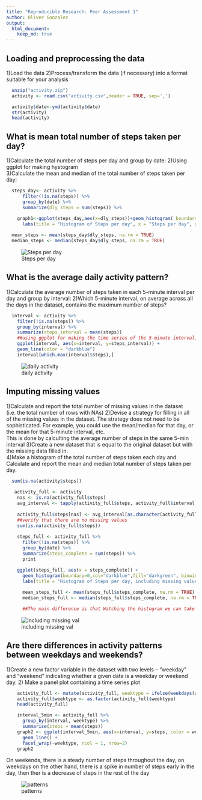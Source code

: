 ```yaml
---
title: "Reproducible Research: Peer Assessment 1"
author: Oliver Gonzalez
output: 
  html_document:
    keep_md: true
---
```



## Loading and preprocessing the data
1)Load the data
2)Process/transform the data (if necessary) into a format suitable for your analysis
```r
  unzip("activity.zip")
  activity <- read.csv("activity.csv",header = TRUE, sep=',')

  activity$date<-ymd(activity$date)
  str(activity)
  head(activity)
```
## What is mean total number of steps taken per day?
1)Calculate the total number of steps per day and group by date:
2)Using ggplot for making hystogram    
3)Calculate the mean and median of the total number of steps taken per day:
```r

  steps_day<- activity %>%
      filter(!is.na(steps)) %>%
      group_by(date) %>%
      summarize(dly_steps = sum(steps)) %>%

    graph1<-ggplot(steps_day,aes(x=dly_steps))+geom_histogram( boundary=0,col="darkblue",fill="darkgreen",binwidth = 1200) +
      labs(title = "Histogram of Steps per day", x = "Steps per day", y =  "Frequency")+scale_x_continuous(breaks=seq(0,25000,2500))+scale_y_continuous(breaks=seq(0,26,2))
 
  mean_steps <- mean(steps_day$dly_steps, na.rm = TRUE)
  median_steps <- median(steps_day$dly_steps, na.rm = TRUE)
``` 
![Steps per day](instructions_fig/graph1.png) 
 
## What is the average daily activity pattern?
1)Calculate the average number of steps taken in each 5-minute interval per day and group by interval:
2)Which 5-minute interval, on average across all the days in the dataset, contains the maximum number of steps?
```r
  interval <- activity %>%
    filter(!is.na(steps)) %>%
    group_by(interval) %>%
    summarize(steps_interval = mean(steps))
    ##using ggplot for making the time series of the 5-minute interval, and the average of steps
    ggplot(interval, aes(x=interval, y=steps_interval)) +
    geom_line(color = "darkblue")
    interval[which.max(interval$steps),]
```
![daily activity](instructions_fig/graph2.png) 

## Imputing missing values
1)Calculate and report the total number of missing values in the dataset (i.e. the total number of rows with NAs)
2)Devise a strategy for filling in all of the missing values in the dataset. The strategy does not need to be sophisticated. For           example, you could use the mean/median for that day, or the mean for that 5-minute interval, etc.  
  This is done by calculting the average number of steps in the same 5-min interval
3)Create a new dataset that is equal to the original dataset but with the missing data filled in.  
4)Make a histogram of the total number of steps taken each day and Calculate and report the mean and median total number of steps taken per day.    

```r
  sum(is.na(activity$steps))
 
   activity_full <- activity
    nas <- is.na(activity_full$steps)
    avg_interval <- tapply(activity_full$steps, activity_full$interval, mean, na.rm=TRUE, simplify=TRUE)
    
    activity_full$steps[nas] <- avg_interval[as.character(activity_full$interval[nas])]
    ##verify that there are no missing values
    sum(is.na(activity_full$steps))
    
    steps_full <- activity_full %>%
      filter(!is.na(steps)) %>%
      group_by(date) %>%
      summarize(steps_complete = sum(steps)) %>%
      print

    ggplot(steps_full, aes(x = steps_complete)) +
      geom_histogram(boundary=0,col="darkblue",fill="darkgreen", binwidth = 1200) +
      labs(title = "Histogram of Steps per day, including missing values", x = "Steps per day", y =      "Frequency")+scale_x_continuous(breaks=seq(0,25000,2500))+scale_y_continuous(breaks=seq(0,26,2))
      
      mean_steps_full <- mean(steps_full$steps_complete, na.rm = TRUE)
      median_steps_full <- median(steps_full$steps_complete, na.rm = TRUE)

      ##The main difference is that Watching the histogram we can take note tha the change is in the interval between 10000 and 12500         ##steps, grown from a frequency of 12 to a frequency of 20            
```
![including missing val](instructions_fig/Graph3.png) 

## Are there differences in activity patterns between weekdays and weekends?
1)Create a new factor variable in the dataset with two levels – “weekday” and “weekend” indicating whether a given date is a weekday or weekend day.
2) Make a panel plot containing a time series plot
```r
    activity_full <- mutate(activity_full, weektype = ifelse(weekdays(activity_full$date) == "Saturday" | weekdays(activity_full$date)       == "Sunday", "weekend", "weekday"))
    activity_full$weektype <- as.factor(activity_full$weektype)
    head(activity_full)

    interval_5min <- activity_full %>%
      group_by(interval, weektype) %>%
      summarise(steps = mean(steps))
    graph2 <- ggplot(interval_5min, aes(x=interval, y=steps, color = weektype)) +
      geom_line() +
      facet_wrap(~weektype, ncol = 1, nrow=2)
    graph2
```
On weekends, there is a steady number of steps throughout the day, on weekdays on the other hand, there is a spike in number of steps early in the day, then ther is a decrease of steps in the rest of the day

![patterns](instructions_fig/Graph4.png) 
 
 
